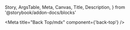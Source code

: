   Story,
  ArgsTable,
  Meta,
  Canvas,
  Title,
  Description,
} from '@storybook/addon-docs/blocks'


<Meta title="Back Top/mdx" component={'back-top'} />

<Title />

<Description />

<Canvas withToolbar>
  <Story args={{ threshold: 0 }} name="Default" inline={false}>
    {Template.bind({})}
  </Story>
</Canvas>

<ArgsTable story="Default" />

<Canvas withToolbar>
  <Story name="Primary" args={{ threshold: 0 }} inline={false}>
    {Template.bind({})}
  </Story>
</Canvas>

<Canvas withToolbar>
  <Story name="Secondary" args={{ threshold: 0 }} inline={false}>
    {Template.bind({})}
  </Story>
</Canvas>
